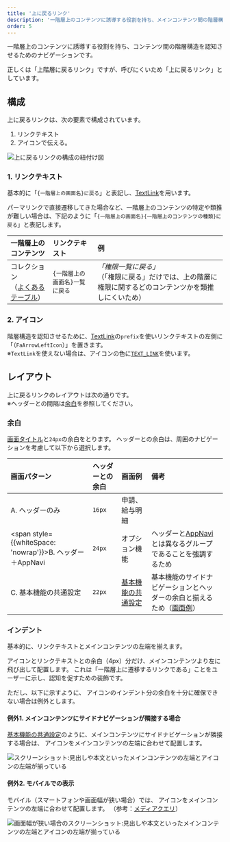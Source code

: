 ```yaml
---
title: '上に戻るリンク'
description: '一階層上のコンテンツに誘導する役割を持ち、メインコンテンツ間の階層構造を認知させるためのナビゲーションを定義します。'
order: 5
---
```



一階層上のコンテンツに誘導する役割を持ち、コンテンツ間の階層構造を認知させるためのナビゲーションです。

正しくは「上階層に戻るリンク」ですが、呼びにくいため「上に戻るリンク」としています。

## 構成
上に戻るリンクは、次の要素で構成されています。

1. リンクテキスト
2. アイコンで伝える。

![上に戻るリンクの構成の紐付け図](../images/navigation/upward-navigation-overview.png)


### 1. リンクテキスト
基本的に「`{一階層上の画面名}に戻る`」と表記し、[TextLink](/products/components/text-link/)を用います。

パーマリンクで直接遷移してきた場合など、一階層上のコンテンツの特定や類推が難しい場合は、下記のように「`{一階層上の画面名}{一階層上のコンテンツの種類}に戻る`」と表記します。


| 一階層上のコンテンツ | リンクテキスト | 例 |
| :--- | :--- | :--- |
| コレクション<br />（[よくあるテーブル](/products/design-patterns/smarthr-table/)） | `{一階層上の画面名}一覧に戻る` | *「権限一覧に戻る」*<br />（「権限に戻る」だけでは、上の階層に権限に関するどのコンテンツかを類推しにくいため） |


### 2. アイコン
階層構造を認知させるために、[TextLink](/products/components/text-link/)の`prefix`を使いリンクテキストの左側に「<FaArrowLeftIcon visuallyHiddenText="左矢印" />（`FaArrowLeftIcon`）」を置きます。  
※`TextLink`を使えない場合は、アイコンの色に[`TEXT_LINK`](/products/design-tokens/color/#h2-2)を使います。


## レイアウト
上に戻るリンクのレイアウトは次の通りです。  
※ヘッダーとの間隔は[余白](#h3-2)を参照してください。

<DesignPatternCodeBlock componentName="UpwardNavigation" />


### 余白
[画面タイトル](/products/components/heading/#h3-0)と`24px`の余白をとります。
ヘッダーとの余白は、周囲のナビゲーションを考慮して以下から選択します。

| 画面パターン | ヘッダーとの余白 | 画面例 | 備考 |
| :--- | :--- | :--- | :--- |
| A. ヘッダーのみ | `16px` | 申請、給与明細 |  |
| <span style={{whiteSpace: 'nowrap'}}>B. ヘッダー＋AppNavi</span> | `24px` | オプション機能  | ヘッダーと[AppNavi](/products/components/app-navi/)とは異なるグループであることを強調するため |
| C. 基本機能の共通設定 | `22px` | [基本機能の共通設定](/products/design-patterns-core-features/main-admin/) | 基本機能のサイドナビゲーションとヘッダーの余白と揃えるため（[画面例](#h4-0)） |


### インデント
基本的に、リンクテキストとメインコンテンツの左端を揃えます。

<FaArrowLeftIcon visuallyHiddenText="左矢印" /> アイコンとリンクテキストとの余白（4px）分だけ、メインコンテンツより左に飛び出して配置します。
これは「一階層上に遷移するリンクである」ことをユーザーに示し、認知を促すための装飾です。

ただし、以下に示すように、<FaArrowLeftIcon visuallyHiddenText="左矢印" /> アイコンのインデント分の余白を十分に確保できない場合は例外とします。

#### 例外1. メインコンテンツにサイドナビゲーションが隣接する場合
[基本機能の共通設定](/products/design-patterns-core-features/main-admin/)のように、メインコンテンツにサイドナビゲーションが隣接する場合は、<FaArrowLeftIcon visuallyHiddenText="左矢印" /> アイコンをメインコンテンツの左端に合わせて配置します。

![スクリーンショット:見出しや本文といったメインコンテンツの左端とアイコンの左端が揃っている](../images/navigation/upward-navigation-withsidenav.png)

#### 例外2. モバイルでの表示
モバイル（スマートフォンや画面幅が狭い場合）では、<FaArrowLeftIcon visuallyHiddenText="左矢印" /> アイコンをメインコンテンツの左端に合わせて配置します。
（参考：[メディアクエリ](/products/design-tokens/media-query/)）

![画面幅が狭い場合のスクリーンショット:見出しや本文といったメインコンテンツの左端とアイコンの左端が揃っている](../images/navigation/upward-navigation-mobile.png)
